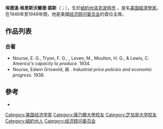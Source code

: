 {{Expand english|time=2016-07-27T06:37:09+00:00}}{{unreferenced|time=2016-07-27T06:37:09+00:00}}
{{Infobox officeholder
|name        = 埃德溫·諾斯
|image       = Council of Economic Advisors.gif
|caption     = 諾斯 (右側數來第二個), 1949
|office      = 第一屆經濟顧問委員會
|president   = [[哈瑞·S·杜魯門|哈瑞·S·杜魯門]]
|term_start  = 1946年8月9日
|term_end    = 1949年11月1日
|successor   = {{tsl|en|Leon Keyserling}}
|birth_date  = {{birth date|1883|5|20}}
|birth_place = {{USA}}[[紐約州|紐約州]][[洛克波特市|洛克波特市]]
|death_date  = {{death date and age|1974|4|7|1883|5|20}}
|death_place = {{USA}}[[馬里蘭州|馬里蘭州]][[貝塞斯達|貝塞斯達]].
|party       = [[民主黨_(美國)|民主黨]]
|education   = [[伊利諾理工學院|伊利諾理工學院]]<br>[[康乃爾大學|康乃爾大學]] {{small|([[Bachelor_of_Arts|BA]])}}<br>[[芝加哥大學|芝加哥大學]] {{small|([[Master_of_Arts|MA]], [[Doctor_of_Philosophy|PhD]])}}
|原名=Edwin Nourse}}
'''埃德溫·格里斯沃爾德·諾斯'''（{{lang-en|Edwin Griswold Nourse}}；{{bd|1883年|5月20日|1974年|5月7日}}），生於[[洛克波特市_(紐約州)|紐約州洛克波特市]] ，是名[[美国|美国]][[經濟學家|經濟學家]]。在1946年至1949年間，他是美國[[经济顾问委员会|经济顾问委员会]]的首位主席。
== 作品列表 ==

=== 合著 ===
*Nourse, E. G., Tryon, F. G., {{tsl|en|Horace Bookwalter Drury}}, Leven, M., Moulton, H. G., & Lewis, C. ''America's capacity to produce.'' 1934.
* Nourse, Edwin Griswold, 與 {{tsl|en|Horace Bookwalter Drury}}. ''Industrial price policies and economic progress.'' 1938.
==參考==
{{Reflist}}
* {{nndb|684/000161201}}
{{DEFAULTSORT: Nourse, Edwin Griswold}}
[[Category:美国经济学家|Category:美国经济学家]]
[[Category:康乃爾大學校友|Category:康乃爾大學校友]]
[[Category:芝加哥大学校友|Category:芝加哥大学校友]]
[[Category:紐約州人|Category:紐約州人]]
[[Category:经济顾问委员会|Category:经济顾问委员会]]